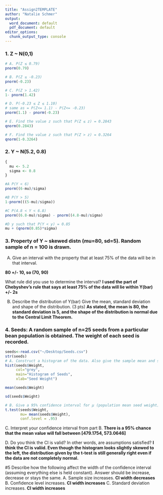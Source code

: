 ```yaml
---
title: "Assign2TEMPLATE"
author: "Natalie Schmer"
output:
  word_document: default
  pdf_document: default
editor_options:
  chunk_output_type: console
---
```


### 1. Z ~ N(0,1)
```r
# A. P(Z ≤ 0.79)
pnorm(0.79)

# B. P(Z ≤ -0.23) 
pnorm(-0.23)

# C. P(Z > 1.42)
1- pnorm(1.42)

# D. P(-0.23 ≤ Z ≤ 1.10)
# same as = P(Z<= 1.1) - P(Z<= -0.23)
pnorm(1.1) - pnorm(-0.23)

# E. Find the value z such that P(Z ≤ z) = 0.2843
qnorm(0.2843)

# F. Find the value z such that P(Z > z) = 0.3264
qnorm(1-0.3264)

```
### 2. Y ~ N(5.2, 0.8)
```r
{
  mu <- 5.2
  sigma <- 0.8
}

#A P(Y < 6)
pnorm((6-mu)/sigma)

#B P(Y > 5) 
1-pnorm(((5-mu)/sigma))

#C P(4.8 < Y < 6.8)
pnorm((6.8-mu)/sigma) - pnorm((4.8-mu)/sigma)

#D y such that P(Y < y) = 0.85 
mu + (qnorm(0.85)*sigma)

```
### 3. Property of Y ~ skewed distn (mu=80, sd=5). Random sample of n = 100 is drawn. 

A.  Give an interval with the property that at least 75% of the data will be in that interval.

**80 +/- 10, so (70, 90)**

What rule did you use to determine the interval?
**I used the part of Chebyshev's rule that says at least 75% of the data will lie within Y(bar) +/- 2s**

B.  Describe the distribution of Y(bar) Give the mean, standard deviation and shape of the
distribution. (3 pts)
**As stated, the mean is 80, the standard deviation is 5, and the shape of the distribution is normal due to the Central Limit Theorem.** 

### 4. Seeds: A random sample of n=25 seeds from a particular bean population is obtained. The weight of each seed is recorded. 
```r
seeds<-read.csv("~/Desktop/Seeds.csv")
str(seeds)
# A. Construct a histogram of the data. Also give the sample mean and sample standard deviation. (3 pts)
hist(seeds$Weight, 
     col="grey", 
     main="Histogram of Seeds", 
     xlab="Seed Weight")

mean(seeds$Weight)

sd(seeds$Weight)

# B. Give a 95% confidence interval for μ (population mean seed weight).
t.test(seeds$Weight, 
       mu= mean(seeds$Weight), 
       conf.level = .95)

```
C. Interpret your confidence interval from part B.
**There is a 95% chance that the mean value will fall between [479.1754, 573.0646]**

D. Do you think the CI is valid? In other words, are assumptions satisfied?
**I think the CI is valiid. Even though the histogram looks slightly skewed to the left, the distribution given by the t-test is still generally right even if the data are not completely normal.**

#5 Describe how the following affect the width of the confidence interval (assuming everything else is held constant). Answer should be increase, decrease or stays the same.
A. Sample size increases. 
**CI width decreases**
B. Confidence level increases.
**CI width increases**
C. Standard deviation increases.
**CI width increases**


